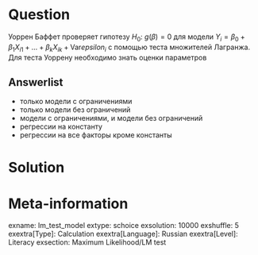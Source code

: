 Question
========
Уоррен Баффет проверяет гипотезу $H_0$: $g(\beta)=0$ для модели 
$Y_i = \beta_0 + \beta_1 X_{i1} + \ldots + \beta_k X_{ik} + \mathrm{Var}epsilon_i$ с помощью теста множителей Лагранжа.
Для теста Уоррену необходимо знать оценки параметров

Answerlist
----------
* только модели с ограничениями
* только модели без ограничений
* модели с ограничениями, и модели без ограничений
* регрессии на константу
* регрессии на все факторы кроме константы


Solution
========


Meta-information
================
exname: lm_test_model
extype: schoice
exsolution: 10000
exshuffle: 5
exextra[Type]: Calculation
exextra[Language]: Russian
exextra[Level]: Literacy
exsection: Maximum Likelihood/LM test